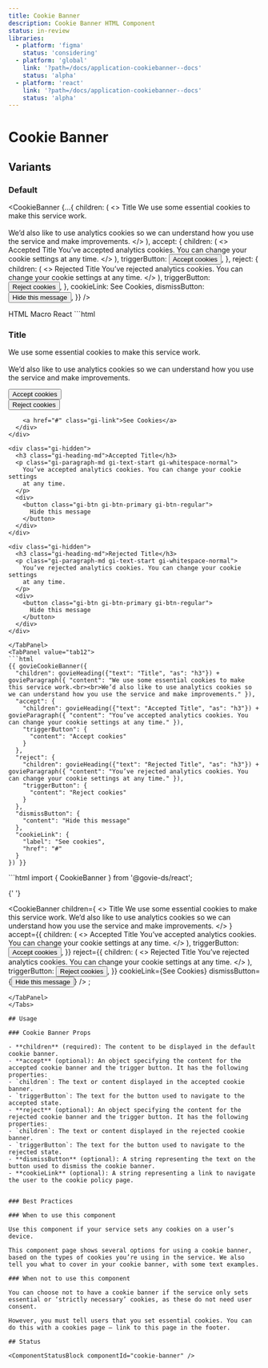 ```yaml
---
title: Cookie Banner
description: Cookie Banner HTML Component
status: in-review
libraries:
  - platform: 'figma'
    status: 'considering'
  - platform: 'global'
    link: '?path=/docs/application-cookiebanner--docs'
    status: 'alpha'
  - platform: 'react'
    link: '?path=/docs/application-cookiebanner--docs'
    status: 'alpha'
---
```


# Cookie Banner

## Variants

### Default

<CookieBanner
  {...{
    children: (
      <>
        <Heading as="h3">Title</Heading>
        <Paragraph>
          We use some essential cookies to make this service work.
          <br />
          <br />
          We’d also like to use analytics cookies so we can understand how you
          use the service and make improvements.
        </Paragraph>
      </>
    ),
    accept: {
      children: (
        <>
          <Heading as="h3">Accepted Title</Heading>
          <Paragraph>
            You’ve accepted analytics cookies. You can change your cookie
            settings at any time.
          </Paragraph>
        </>
      ),
      triggerButton: <Button>Accept cookies</Button>,
    },
    reject: {
      children: (
        <>
          <Heading as="h3">Rejected Title</Heading>
          <Paragraph>
            You’ve rejected analytics cookies. You can change your cookie
            settings at any time.
          </Paragraph>
        </>
      ),
      triggerButton: <Button>Reject cookies</Button>,
    },
    cookieLink: <Link href="#">See Cookies</Link>,
    dismissButton: <Button>Hide this message</Button>,
  }}
/>

<Tabs id="tab1">
  <TabList>
    <TabItem value="tab11" checked>HTML</TabItem>
    <TabItem value="tab12">Macro</TabItem>
    <TabItem value="tab13">React</TabItem>
  </TabList>
  <TabPanel value="tab11">
  ```html
<div data-element="main-container" class="gi-py-5">
  <div class="gi-mx-auto gi-container">
    <div>
      <h3 class="gi-heading-md">Title</h3>
      <p class="gi-paragraph-md gi-text-start gi-whitespace-normal">
        We use some essential cookies to make this service work.<br /><br />We’d
        also like to use analytics cookies so we can understand how you use the
        service and make improvements.
      </p>
      <div class="gi-cookie-banner-buttons">
        <div>
          <button class="gi-btn gi-btn-primary gi-btn-regular">
            Accept cookies
          </button>
        </div>
        <div>
          <button class="gi-btn gi-btn-primary gi-btn-regular">
            Reject cookies
          </button>
        </div>

        <a href="#" class="gi-link">See Cookies</a>
      </div>
    </div>

    <div class="gi-hidden">
      <h3 class="gi-heading-md">Accepted Title</h3>
      <p class="gi-paragraph-md gi-text-start gi-whitespace-normal">
        You’ve accepted analytics cookies. You can change your cookie settings
        at any time.
      </p>
      <div>
        <button class="gi-btn gi-btn-primary gi-btn-regular">
          Hide this message
        </button>
      </div>
    </div>

    <div class="gi-hidden">
      <h3 class="gi-heading-md">Rejected Title</h3>
      <p class="gi-paragraph-md gi-text-start gi-whitespace-normal">
        You’ve rejected analytics cookies. You can change your cookie settings
        at any time.
      </p>
      <div>
        <button class="gi-btn gi-btn-primary gi-btn-regular">
          Hide this message
        </button>
      </div>
    </div>

  </div>
</div>

````
</TabPanel>
<TabPanel value="tab12">
```html
{{ govieCookieBanner({
  "children": govieHeading({"text": "Title", "as": "h3"}) + govieParagraph({ "content": "We use some essential cookies to make this service work.<br><br>We’d also like to use analytics cookies so we can understand how you use the service and make improvements." }),
  "accept": {
    "children": govieHeading({"text": "Accepted Title", "as": "h3"}) + govieParagraph({ "content": "You’ve accepted analytics cookies. You can change your cookie settings at any time." }),
    "triggerButton": {
      "content": "Accept cookies"
    }
  },
  "reject": {
    "children": govieHeading({"text": "Rejected Title", "as": "h3"}) + govieParagraph({ "content": "You’ve rejected analytics cookies. You can change your cookie settings at any time." }),
    "triggerButton": {
      "content": "Reject cookies"
    }
  },
  "dismissButton": {
    "content": "Hide this message"
  },
  "cookieLink": {
    "label": "See cookies",
    "href": "#"
  }
}) }}
````

  </TabPanel>
  <TabPanel value="tab13">
  ```html
  import { CookieBanner } from '@govie-ds/react';

{' '}

<CookieBanner
  children={
    <>
      <Heading as="h3">Title</Heading>
      <Paragraph>
        We use some essential cookies to make this service work. We’d also like
        to use analytics cookies so we can understand how you use the service
        and make improvements.
      </Paragraph>
    </>
  }
  accept={{
    children: (
      <>
        <Heading as="h3">Accepted Title</Heading>
        <Paragraph>
          You’ve accepted analytics cookies. You can change your cookie settings
          at any time.
        </Paragraph>
      </>
    ),
    triggerButton: <Button>Accept cookies</Button>,
  }}
  reject={{
    children: (
      <>
        <Heading as="h3">Rejected Title</Heading>
        <Paragraph>
          You’ve rejected analytics cookies. You can change your cookie settings
          at any time.
        </Paragraph>
      </>
    ),
    triggerButton: <Button>Reject cookies</Button>,
  }}
  cookieLink={<Link href="#">See Cookies</Link>}
  dismissButton={<Button>Hide this message</Button>}
/>
;

```
</TabPanel>
</Tabs>

## Usage

### Cookie Banner Props

- **children** (required): The content to be displayed in the default cookie banner.
- **accept** (optional): An object specifying the content for the accepted cookie banner and the trigger button. It has the following properties:
- `children`: The text or content displayed in the accepted cookie banner.
- `triggerButton`: The text for the button used to navigate to the accepted state.
- **reject** (optional): An object specifying the content for the rejected cookie banner and the trigger button. It has the following properties:
- `children`: The text or content displayed in the rejected cookie banner.
- `triggerButton`: The text for the button used to navigate to the rejected state.
- **dismissButton** (optional): A string representing the text on the button used to dismiss the cookie banner.
- **cookieLink** (optional): A string representing a link to navigate the user to the cookie policy page.


### Best Practices

### When to use this component

Use this component if your service sets any cookies on a user’s device.

This component page shows several options for using a cookie banner, based on the types of cookies you’re using in the service. We also tell you what to cover in your cookie banner, with some text examples.

### When not to use this component

You can choose not to have a cookie banner if the service only sets essential or ‘strictly necessary’ cookies, as these do not need user consent.

However, you must tell users that you set essential cookies. You can do this with a cookies page – link to this page in the footer.

## Status

<ComponentStatusBlock componentId="cookie-banner" />

```
